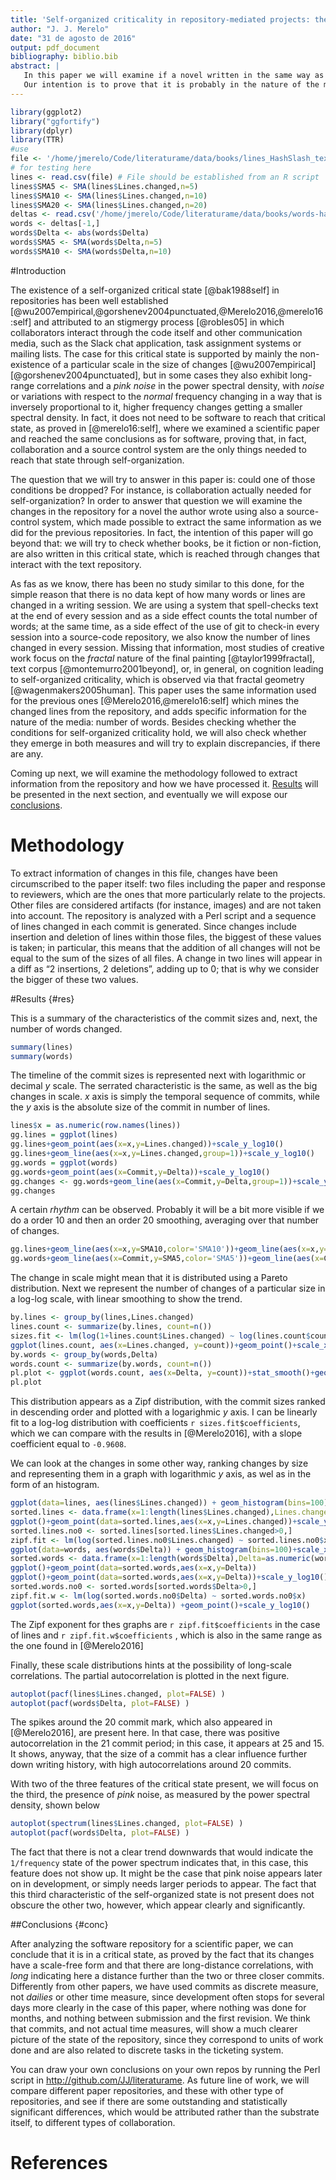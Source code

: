 ```yaml
---
title: 'Self-organized criticality in repository-mediated projects: the case of #Slash, a novel'
author: "J. J. Merelo"
date: "31 de agosto de 2016"
output: pdf_document
bibliography: biblio.bib
abstract: |
   In this paper we will examine if a novel written in the same way as a software project, using source-control system and continous delivery, is in a self-organized critical state, which can be measured by the existence of a scale-free structure, long-distance correlations and pink noise when analyzing the size of changes and its time series. 
   Our intention is to prove that it is probably in the nature of the media or the use of a software repository the cause of self-organization, without needing to have actual interaction between different writers. This lowers the threshold for the existence of self-organization, and, at the same time, gives a completely new measure of the performance in a creative process, writing: the existence or not of self-organization.
---
```


```r
library(ggplot2)
library("ggfortify")
library(dplyr)
library(TTR)
#use 
file <- '/home/jmerelo/Code/literaturame/data/books/lines_HashSlash_texto_HashSlash_md.csv'
# for testing here
lines <- read.csv(file) # File should be established from an R script
lines$SMA5 <- SMA(lines$Lines.changed,n=5)
lines$SMA10 <- SMA(lines$Lines.changed,n=10)
lines$SMA20 <- SMA(lines$Lines.changed,n=20)
deltas <- read.csv('/home/jmerelo/Code/literaturame/data/books/words-hashslash.csv') # File should be established from an R script
words <- deltas[-1,]
words$Delta <- abs(words$Delta)
words$SMA5 <- SMA(words$Delta,n=5)
words$SMA10 <- SMA(words$Delta,n=10)
```

#Introduction

The existence of a self-organized critical state [@bak1988self] in repositories has been well established [@wu2007empirical,@gorshenev2004punctuated,@Merelo2016,@merelo16:self] and attributed to an stigmergy process [@robles05] in which collaborators interact through the code itself and other communication media, such as the Slack chat application, task assignment systems or mailing lists. The case for this critical state is supported by mainly the non-existence of a particular scale in the size of changes [@wu2007empirical] [@gorshenev2004punctuated], but in some cases they also exhibit long-range correlations and a *pink noise* in the power spectral density, with *noise* or variations with respect to the *normal* frequency changing in a way that is inversely proportional to it, higher frequency changes getting a smaller spectral density. In fact, it does not need to be software to reach that critical state, as proved in [@merelo16:self], where we examined a scientific paper and reached the same conclusions as for software, proving that, in fact, collaboration and a source control system are the only things needed to reach that state through self-organization.

The question that we will try to answer in this paper is: could one of those conditions be dropped? For instance, is collaboration actually needed for self-organization? In order to answer that question we will examine the changes in the repository for a novel the author wrote using also a source-control system, which made possible to extract the same information as we did for the previous repositories. In fact, the intention of this paper will go beyond that: we will try to check whether books, be it fiction or non-fiction, are also written in this critical state, which is reached through changes that interact with the text repository. 

As fas as we know, there has been no study similar to this done, for the simple reason that there is no data kept of how many words or lines are changed in a writing session. We are using a system that spell-checks text at the end of every session and as a side effect counts the total number of words; at the same time, as a side effect of the use of git to check-in every session into a source-code repository, we also know the number of lines changed in every session. Missing that information, most studies of creative work focus on the *fractal* nature of the final painting [@taylor1999fractal], text corpus [@montemurro2001beyond], or, in general, on cognition leading to self-organized criticality, which is observed via that fractal geometry [@wagenmakers2005human]. This paper uses the same information used for the previous ones [@Merelo2016,@merelo16:self] which mines the changed lines from the repository, and adds specific information for the nature of the media: number of words. Besides checking whether the conditions for self-organized criticality hold, we will also check whether they emerge in both measures and will try to explain discrepancies, if there are any. 

Coming up next, we will examine the methodology followed to extract information from the repository and how we have processed it. [Results](#res) will be presented in the next section, and eventually we will expose our [conclusions](#conc).

# Methodology {#methodology}
To extract information of changes in this file, changes have been circumscribed to the paper itself: two files including the paper and response to reviewers, which are the ones that more particularly relate to the projects. Other files are considered artifacts (for instance, images) and are not taken into account. The repository is analyzed with a Perl script and a sequence of lines changed in each commit is generated. Since changes include insertion and deletion of lines within those files, the biggest of these values is taken; in particular, this means that the addition of all changes will not be equal to the sum of the sizes of all files. A change in two lines will appear in a diff as "2 insertions, 2 deletions", adding up to 0; that is why we consider the bigger of these two values.


#Results {#res}

This is a summary of the characteristics of the commit sizes and, next, the number of words changed. 
```r
summary(lines)
summary(words)
```

The timeline of the commit sizes is represented next with logarithmic or decimal *y* scale. The serrated characteristic is the same, as well as the big changes in scale. *x* axis is simply the temporal sequence of commits, while the *y* axis is the absolute size of the commit in number of lines. 

```r
lines$x = as.numeric(row.names(lines))
gg.lines = ggplot(lines)
gg.lines+geom_point(aes(x=x,y=Lines.changed))+scale_y_log10()
gg.lines+geom_line(aes(x=x,y=Lines.changed,group=1))+scale_y_log10()
gg.words = ggplot(words)
gg.words+geom_point(aes(x=Commit,y=Delta))+scale_y_log10()
gg.changes <- gg.words+geom_line(aes(x=Commit,y=Delta,group=1))+scale_y_log10()
gg.changes
```

A certain *rhythm* can be observed. Probably it will be a bit more visible if we do a order 10 and then an order 20 smoothing, averaging over that number of changes.
```r
gg.lines+geom_line(aes(x=x,y=SMA10,color='SMA10'))+geom_line(aes(x=x,y=SMA20,color='SMA20'))+scale_y_log10()
gg.words+geom_line(aes(x=Commit,y=SMA5,color='SMA5'))+geom_line(aes(x=Commit,y=SMA10,color='SMA10'))+scale_y_log10()
```

The change in scale might mean that it is distributed using a Pareto distribution. Next we represent the number of changes of a particular size in a log-log scale, with linear smoothing to show the trend.

```r
by.lines <- group_by(lines,Lines.changed)
lines.count <- summarize(by.lines, count=n())
sizes.fit <- lm(log(1+lines.count$Lines.changed) ~ log(lines.count$count))
ggplot(lines.count, aes(x=Lines.changed, y=count))+geom_point()+scale_x_log10()+scale_y_log10()+stat_smooth()
by.words <- group_by(words,Delta)
words.count <- summarize(by.words, count=n())
pl.plot <- ggplot(words.count, aes(x=Delta, y=count))+stat_smooth()+geom_point()+scale_x_log10()+scale_y_log10()
pl.plot
```

This distribution appears as a Zipf distribution, with the commit sizes ranked in descending order and plotted with a logarighmic *y* axis. I can be linearly fit to a log-log distribution with coefficients `r sizes.fit$coefficients`, which we can compare with the results in [@Merelo2016], with a slope coefficient equal to `-0.9608`.

We can look at the changes in some other way, ranking changes by size and representing them in a graph with logarithmic $y$ axis, as wel as in the form of an histogram. 

```r
ggplot(data=lines, aes(lines$Lines.changed)) + geom_histogram(bins=100)+scale_x_log10()
sorted.lines <- data.frame(x=1:length(lines$Lines.changed),Lines.changed=as.numeric(lines[order(-lines$Lines.changed),]$Lines.changed))
ggplot()+geom_point(data=sorted.lines,aes(x=x,y=Lines.changed))+scale_y_log10()
sorted.lines.no0 <- sorted.lines[sorted.lines$Lines.changed>0,]
zipf.fit <- lm(log(sorted.lines.no0$Lines.changed) ~ sorted.lines.no0$x)
ggplot(data=words, aes(words$Delta)) + geom_histogram(bins=100)+scale_x_log10()
sorted.words <- data.frame(x=1:length(words$Delta),Delta=as.numeric(words[order(-words$Delta),]$Delta))
ggplot()+geom_point(data=sorted.words,aes(x=x,y=Delta))
ggplot()+geom_point(data=sorted.words,aes(x=x,y=Delta))+scale_y_log10()
sorted.words.no0 <- sorted.words[sorted.words$Delta>0,]
zipf.fit.w <- lm(log(sorted.words.no0$Delta) ~ sorted.words.no0$x)
ggplot(sorted.words,aes(x=x,y=Delta)) +geom_point()+scale_y_log10()
```

The Zipf exponent for thes graphs are `r zipf.fit$coefficients` in the case of lines and `r zipf.fit.w$coefficients` , which is also in the same range as the one found in [@Merelo2016]

Finally, these scale distributions hints at the possibility of long-scale correlations. The partial autocorrelation is plotted in the next figure.

```r
autoplot(pacf(lines$Lines.changed, plot=FALSE) )
autoplot(pacf(words$Delta, plot=FALSE) )

```

The spikes around the 20 commit mark, which also appeared in [@Merelo2016], are present here. In that case, there was positive autocorrelation in the 21 commit period; in this case, it appears at 25 and 15. It shows, anyway, that the size of a commit has a clear influence further down writing history, with high autocorrelations around 20 commits. 

With two of the three features of the critical state present, we will focus on the third, the presence of *pink* noise, as measured by the power spectral density, shown below

```r
autoplot(spectrum(lines$Lines.changed, plot=FALSE) )
autoplot(pacf(words$Delta, plot=FALSE) )
```

The fact that there is not a clear trend downwards that would indicate the `1/frequency` state of the power spectrum indicates that, in this case, this feature does not show up. It might be the case that pink noise appears later on in development, or simply needs larger periods to appear. The fact that this third characteristic of the self-organized state is not present does not obscure the other two, however, which appear clearly and significantly.

##Conclusions {#conc}

After analyzing the software repository for a scientific paper, we can conclude that it is in a critical state, as proved by the fact that its changes have a scale-free form and that there are long-distance correlations, with *long* indicating here a distance further than the two or three closer commits. Differently from other papers, we have used commits as discrete measure, not *dailies* or other time measure, since development often stops for several days more clearly in the case of this paper, where nothing was done for months, and nothing between submission and the first revision. We think that commits, and not actual time measures, will show a much clearer picture of the state of the repository, since they correspond to units of work done and are also related to discrete tasks in the ticketing system.

 You can draw your own conclusions on your own repos by running the Perl script in <http://github.com/JJ/literaturame>. As future line of work, we will compare different paper repositories, and these with other type of repositories, and see if there are some outstanding and statistically significant differences, which would be attributed rather than the substrate itself, to different types of collaboration.

# References